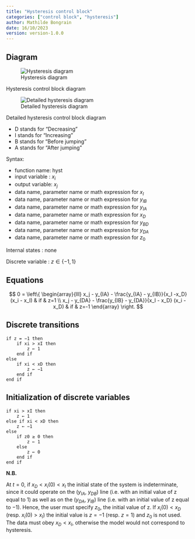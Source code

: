 ```yaml
---
title: "Hysteresis control block"
categories: ["control block", "hysteresis"]
author: Mathilde Bongrain
date: 16/10/2023
version: version-1.0.0
---
```


## Diagram

![Hysteresis diagram](hysteresis.svg){#fig-hysteresis}

::: {#fig-hysteresis}
Hysteresis control block diagram
:::

![Detailed hysteresis diagram](detailedHysteresis.svg){#fig-detailed-hysteresis}

::: {#fig-detailed-hysteresis}
Detailed hysteresis control block diagram
:::

- D stands for "Decreasing"
- I stands for "Increasing"
- B stands for "Before jumping"
- A stands for "After jumping"

Syntax:  

- function name: hyst
- input variable : $x_i$
- output variable: $x_j$
- data name, parameter name or math expression for $x_I$
- data name, parameter name or math expression for $y_{IB}$
- data name, parameter name or math expression for $y_{IA}$
- data name, parameter name or math expression for $x_{D}$
- data name, parameter name or math expression for $y_{BD}$
- data name, parameter name or math expression for $y_{DA}$
- data name, parameter name or math expression for $z_0$

Internal states : none

Discrete variable : $z \in \{-1,1\}$

## Equations

$$
0 = \left\{
    \begin{array}{lll}
        x_j - y_{IA} - \frac{y_{IA} - y_{IB}}{x_I -x_D} (x_i - x_I) & if & z=1 \\
        x_j - y_{DA} - \frac{y_{IB} - y_{DA}}{x_I - x_D} (x_i - x_D) & if & z=-1
    \end{array}
\right.
$$

## Discrete transitions

```
if z = −1 then
    if xi > xI then
        z ← 1
    end if
else
    if xi < xD then
        z ← −1
    end if
end if
```

## Initialization of discrete variables

```
if xi > xI then
    z ← 1
else if xi < xD then
    z ← −1
else
    if z0 ≥ 0 then
        z ← 1
    else
        z ← 0
    end if
end if
```

**N.B.**

At $t = 0$, if $x_D < x_i(0) < x_I$ the initial state of the system is indeterminate, since it could operate on the ($y_{IA}$, $y_{DB}$) line (i.e. with an initial value of z equal to 1) as well as on the ($y_{DA}$, $y_{IB}$) line (i.e. with an initial value of z equal to −1). Hence, the user must specify $z_0$, the initial value of z.
If $x_i(0) < x_D$ (resp. $x_i(0) > x_I$) the initial value is $z = −1$ (resp. $z = 1$) and $z_0$ is not used.
The data must obey $x_D < x_I$, otherwise the model would not correspond to hysteresis. 
